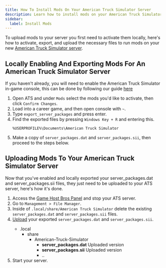 ```yaml
---
title: How To Install Mods On Your American Truck Simulator Server
description: Learn how to install mods on your American Truck Simulator Server
sidebar:
  label: Install Mods
---
```


To upload mods to your server you first need to activate them locally, here's how to activate, export, and upload the necessary files to run mods on your new [American Truck Simulator server](https://www.gamehostbros.com/euro-truck-simulator-2-server-hosting/).

## Locally Enabling And Exporting Mods For An American Truck Simulator Server

If you haven't already, you will need to enable the American Truck Simulator in-game console, this can be done by following our guide [here](/games/american-truck-simulator/enable-console/)
<Steps>

1. Open ATS and under `Mods` select the mods you'd like to activate, then click `Confirm Changes`.
2. Load into a career game, and then open console with `~`.
3. Type `export_server_packages` and press enter.
4. Find the exported files by pressing `Windows Key + R` and entering this.
   ```
   %USERPROFILE%\Documents\American Truck Simulator
   ```
5. Make a copy of `server_packages.dat` and `server_packages.sii`, then proceed to the steps below.
</Steps>


## Uploading Mods To Your American Truck Simulator Server

Now that you've enabled and locally exported your server_packages.dat and server_packages.sii files, they just need to be uploaded to your ATS server, here's how it's done.

<Steps>

1. Access the [Game Host Bros Panel](https://panel.gamehostbros.com/) and stop your ATS server.
2. Go to `Management > File Manager`.
3. Inside of `.local/share/American Truck Simulator` delete the existing `server_packages.dat` and `server_packages.sii` files.
4. [Upload](getting-started/uploading-files) your exported `server_packages.dat` and `server_packages.sii`.
   <FileTree>
    - .local
      - share
        - American-Truck-Simulator
          - **server_packages.dat** Uploaded version
          - **server_packages.sii** Uploaded version
          - ..
   </FileTree>
5. Start your server.
 </Steps>








